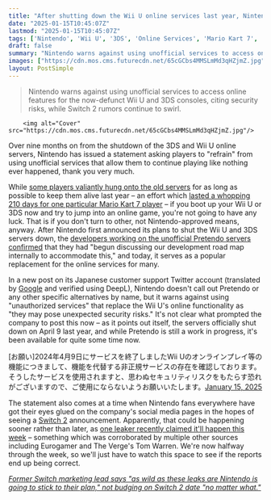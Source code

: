 ```yaml
---
title: "After shutting down the Wii U online services last year, Nintendo asks players not to use 'unauthorized services' to replace them as they might pose 'security risks'"
date: "2025-01-15T10:45:07Z"
lastmod: "2025-01-15T10:45:07Z"
tags: ['Nintendo', 'Wii U', '3DS', 'Online Services', 'Mario Kart 7', 'Pretendo', 'Switch 2']
draft: false
summary: "Nintendo warns against using unofficial services to access online features for the now-defunct Wii U and 3DS consoles, citing security risks, while Switch 2 rumors continue to swirl."
images: ["https://cdn.mos.cms.futurecdn.net/65cGCbs4MMSLmMd3qHZjmZ.jpg"]
layout: PostSimple
---
```

> Nintendo warns against using unofficial services to access online features for the now-defunct Wii U and 3DS consoles, citing security risks, while Switch 2 rumors continue to swirl.


        <img alt="Cover" src="https://cdn.mos.cms.futurecdn.net/65cGCbs4MMSLmMd3qHZjmZ.jpg"/>
        
Over nine months on from the shutdown of the 3DS and Wii U online servers, Nintendo has issued a statement asking players to "refrain" from using unofficial services that allow them to continue playing like nothing ever happened, thank you very much.

While [<u>some players valiantly hung onto the old servers</u>](https://www.gamesradar.com/as-tributes-flood-in-for-the-3ds-and-wii-u-servers-some-tireless-nintendo-survivors-stay-connected-and-refuse-to-let-their-beloved-online-modes-die/) for as long as possible to keep them alive last year – an effort which [<u>lasted a whopping 210 days for one particular Mario Kart 7 player</u>](https://www.gamesradar.com/games/racing/210-days-after-nintendo-shut-down-the-3ds-and-wii-u-online-servers-the-last-connected-player-finally-signs-off-after-his-console-crashes-its-over/) – if you boot up your Wii U or 3DS now and try to jump into an online game, you're not going to have any luck. That is if you don't turn to other, not Nintendo-approved means, anyway. After Nintendo first announced its plans to shut the Wii U and 3DS servers down, the [<u>developers working on the unofficial Pretendo servers confirmed</u>](https://www.gamesradar.com/3ds-and-wii-u-servers-officially-die-in-2024-but-fans-have-already-spent-years-building-their-replacements/) that they had "begun discussing our development road map internally to accommodate this," and today, it serves as a popular replacement for the online services for many. 

In a new post on its Japanese customer support Twitter account (translated by [Google](https://www.gamesradar.com/tag/google/) and verified using DeepL), Nintendo doesn't call out Pretendo or any other specific alternatives by name, but it warns against using "unauthorized services" that replace the Wii U's online functionality as "they may pose unexpected security risks." It's not clear what prompted the company to post this now – as it points out itself, the servers officially shut down on April 9 last year, and while Pretendo is still a work in progress, it's been available for quite some time now. 

[お願い]2024年4月9日にサービスを終了しましたWii Uのオンラインプレイ等の機能につきまして、機能を代替する非正規サービスの存在を確認しております。そうしたサービスを使用されますと、思わぬセキュリティリスクをもたらす恐れがございますので、ご使用にならないようお願いいたします。[January 15, 2025](https://twitter.com/nintendo_cs/status/1879332711451795501)

The statement also comes at a time when Nintendo fans everywhere have got their eyes glued on the company's social media pages in the hopes of seeing a [Switch 2](https://www.gamesradar.com/nintendo-switch-2-guide/) announcement. Apparently, that could be happening sooner rather than later, as [one leaker recently claimed it'll happen this week](https://www.gamesradar.com/platforms/nintendo-switch/nintendo-switch-2-reveal-reportedly-coming-this-week-ahead-of-june-launch/) – something which was corroborated by multiple other sources including Eurogamer and The Verge's Tom Warren. We're now halfway through the week, so we'll just have to watch this space to see if the reports end up being correct.

[<em>Former Switch marketing lead says "as wild as these leaks are Nintendo is going to stick to their plan," not budging on Switch 2 date "no matter what."</em>](https://www.gamesradar.com/hardware/former-switch-marketing-lead-says-as-wild-as-these-leaks-are-nintendo-is-going-to-stick-to-their-plan-not-budging-on-switch-2-date-no-matter-what/)
        